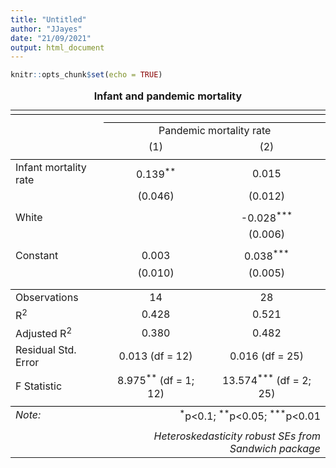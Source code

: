 ```yaml
---
title: "Untitled"
author: "JJayes"
date: "21/09/2021"
output: html_document
---
```


```r
knitr::opts_chunk$set(echo = TRUE)
```


<table style="text-align:center"><caption><strong>Infant and pandemic mortality</strong></caption>
<tr><td colspan="3" style="border-bottom: 1px solid black"></td></tr><tr><td style="text-align:left"></td><td colspan="2"></td></tr>
<tr><td></td><td colspan="2" style="border-bottom: 1px solid black"></td></tr>
<tr><td style="text-align:left"></td><td colspan="2">Pandemic mortality rate</td></tr>
<tr><td style="text-align:left"></td><td>(1)</td><td>(2)</td></tr>
<tr><td colspan="3" style="border-bottom: 1px solid black"></td></tr><tr><td style="text-align:left">Infant mortality rate</td><td>0.139<sup>\*\*</sup></td><td>0.015</td></tr>
<tr><td style="text-align:left"></td><td>(0.046)</td><td>(0.012)</td></tr>
<tr><td style="text-align:left"></td><td></td><td></td></tr>
<tr><td style="text-align:left">White</td><td></td><td>-0.028<sup>\*\*\*</sup></td></tr>
<tr><td style="text-align:left"></td><td></td><td>(0.006)</td></tr>
<tr><td style="text-align:left"></td><td></td><td></td></tr>
<tr><td style="text-align:left">Constant</td><td>0.003</td><td>0.038<sup>\*\*\*</sup></td></tr>
<tr><td style="text-align:left"></td><td>(0.010)</td><td>(0.005)</td></tr>
<tr><td style="text-align:left"></td><td></td><td></td></tr>
<tr><td colspan="3" style="border-bottom: 1px solid black"></td></tr><tr><td style="text-align:left">Observations</td><td>14</td><td>28</td></tr>
<tr><td style="text-align:left">R<sup>2</sup></td><td>0.428</td><td>0.521</td></tr>
<tr><td style="text-align:left">Adjusted R<sup>2</sup></td><td>0.380</td><td>0.482</td></tr>
<tr><td style="text-align:left">Residual Std. Error</td><td>0.013 (df = 12)</td><td>0.016 (df = 25)</td></tr>
<tr><td style="text-align:left">F Statistic</td><td>8.975<sup>\*\*</sup> (df = 1; 12)</td><td>13.574<sup>\*\*\*</sup> (df = 2; 25)</td></tr>
<tr><td colspan="3" style="border-bottom: 1px solid black"></td></tr><tr><td style="text-align:left"><em>Note:</em></td><td colspan="2" style="text-align:right"><sup>\*</sup>p<0.1; <sup>\*\*</sup>p<0.05; <sup>\*\*\*</sup>p<0.01</td></tr>
<td colspan="3"></td></tr><tr><td style="text-align:left"><em></em></td><td colspan="2" style="text-align:right"><em>Heteroskedasticity robust SEs from Sandwich package</em></td>

</table>